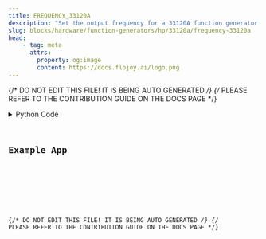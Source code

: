 ```yaml
---
title: FREQUENCY_33120A
description: "Set the output frequency for a 33120A function generator."
slug: blocks/hardware/function-generators/hp/33120a/frequency-33120a
head:
    - tag: meta
      attrs:
        property: og:image
        content: https://docs.flojoy.ai/logo.png
---
```


{/* DO NOT EDIT THIS FILE! IT IS BEING AUTO GENERATED */}
{/* PLEASE REFER TO THE CONTRIBUTION GUIDE ON THE DOCS PAGE */}


<DownloadStudioBanner />
<PythonDocsDisplay docstring={block_data["docstring"]} />
<details>
<summary>Python Code</summary>



<Code code={pythonCode} lang="py" wrap theme="dracula" />

[Find this Flojoy Block on GitHub](https://github.com/flojoy-ai/blocks/blob/main/blocks/HARDWARE/FUNCTION_GENERATORS/HP/33120A/FREQUENCY_33120A/FREQUENCY_33120A.py)

</details>

## Example App


<GetHelpWidget />


<AppDisplay app={app} blockName="FREQUENCY_33120A" client:visible />


<Example />

{/* DO NOT EDIT THIS FILE! IT IS BEING AUTO GENERATED */}
{/* PLEASE REFER TO THE CONTRIBUTION GUIDE ON THE DOCS PAGE */}
